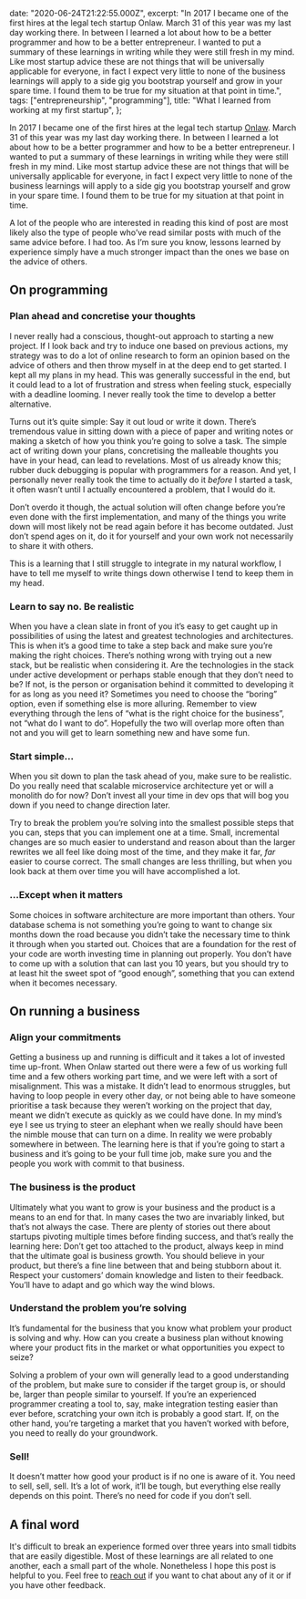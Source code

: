   date: "2020-06-24T21:22:55.000Z",
  excerpt:
    "In 2017 I became one of the first hires at the legal tech startup Onlaw. March 31 of this year was my last day working there. In between I learned a lot about how to be a better programmer and how to be a better entrepreneur. I wanted to put a summary of these learnings in writing while they were still fresh in my mind. Like most startup advice these are not things that will be universally applicable for everyone, in fact I expect very little to none of the business learnings will apply to a side gig you bootstrap yourself and grow in your spare time. I found them to be true for my situation at that point in time.",
  tags: ["entrepreneurship", "programming"],
  title: "What I learned from working at my first startup",
};

In 2017 I became one of the first hires at the legal tech startup [Onlaw](https://onlaw.dk). March 31 of this year was my last day working there. In between I learned a lot about how to be a better programmer and how to be a better entrepreneur. I wanted to put a summary of these learnings in writing while they were still fresh in my mind. Like most startup advice these are not things that will be universally applicable for everyone, in fact I expect very little to none of the business learnings will apply to a side gig you bootstrap yourself and grow in your spare time. I found them to be true for my situation at that point in time.

A lot of the people who are interested in reading this kind of post are most likely also the type of people who’ve read similar posts with much of the same advice before. I had too. As I’m sure you know, lessons learned by experience simply have a much stronger impact than the ones we base on the advice of others.

## On programming

### Plan ahead and concretise your thoughts

I never really had a conscious, thought-out approach to starting a new project. If I look back and try to induce one based on previous actions, my strategy was to do a lot of online research to form an opinion based on the advice of others and then throw myself in at the deep end to get started. I kept all my plans in my head. This was generally successful in the end, but it could lead to a lot of frustration and stress when feeling stuck, especially with a deadline looming. I never really took the time to develop a better alternative.

Turns out it’s quite simple: Say it out loud or write it down. There’s tremendous value in sitting down with a piece of paper and writing notes or making a sketch of how you think you’re going to solve a task. The simple act of writing down your plans, concretising the malleable thoughts you have in your head, can lead to revelations. Most of us already know this; rubber duck debugging is popular with programmers for a reason. And yet, I personally never really took the time to actually do it _before_ I started a task, it often wasn’t until I actually encountered a problem, that I would do it.

Don’t overdo it though, the actual solution will often change before you’re even done with the first implementation, and many of the things you write down will most likely not be read again before it has become outdated. Just don’t spend ages on it, do it for yourself and your own work not necessarily to share it with others.

This is a learning that I still struggle to integrate in my natural workflow, I have to tell me myself to write things down otherwise I tend to keep them in my head.

### Learn to say no. Be realistic

When you have a clean slate in front of you it’s easy to get caught up in possibilities of using the latest and greatest technologies and architectures. This is when it’s a good time to take a step back and make sure you’re making the right choices. There’s nothing wrong with trying out a new stack, but be realistic when considering it. Are the technologies in the stack under active development or perhaps stable enough that they don’t need to be? If not, is the person or organisation behind it committed to developing it for as long as you need it? Sometimes you need to choose the “boring” option, even if something else is more alluring. Remember to view everything through the lens of “what is the right choice for the business”, not “what do I want to do”. Hopefully the two will overlap more often than not and you will get to learn something new and have some fun.

### Start simple…

When you sit down to plan the task ahead of you, make sure to be realistic. Do you really need that scalable microservice architecture yet or will a monolith do for now? Don’t invest all your time in dev ops that will bog you down if you need to change direction later.

Try to break the problem you’re solving into the smallest possible steps that you can, steps that you can implement one at a time. Small, incremental changes are so much easier to understand and reason about than the larger rewrites we all feel like doing most of the time, and they make it far, _far_ easier to course correct. The small changes are less thrilling, but when you look back at them over time you will have accomplished a lot.

### …Except when it matters

Some choices in software architecture are more important than others. Your database schema is not something you’re going to want to change six months down the road because you didn’t take the necessary time to think it through when you started out. Choices that are a foundation for the rest of your code are worth investing time in planning out properly. You don’t have to come up with a solution that can last you 10 years, but you should try to at least hit the sweet spot of “good enough”, something that you can extend when it becomes necessary.

## On running a business

### Align your commitments

Getting a business up and running is difficult and it takes a lot of invested time up-front. When Onlaw started out there were a few of us working full time and a few others working part time, and we were left with a sort of misalignment. This was a mistake. It didn’t lead to enormous struggles, but having to loop people in every other day, or not being able to have someone prioritise a task because they weren’t working on the project that day, meant we didn’t execute as quickly as we could have done. In my mind’s eye I see us trying to steer an elephant when we really should have been the nimble mouse that can turn on a dime. In reality we were probably somewhere in between. The learning here is that if you’re going to start a business and it’s going to be your full time job, make sure you and the people you work with commit to that business.

### The business is the product

Ultimately what you want to grow is your business and the product is a means to an end for that. In many cases the two are invariably linked, but that’s not always the case. There are plenty of stories out there about startups pivoting multiple times before finding success, and that’s really the learning here: Don’t get too attached to the product, always keep in mind that the ultimate goal is business growth. You should believe in your product, but there’s a fine line between that and being stubborn about it. Respect your customers’ domain knowledge and listen to their feedback. You’ll have to adapt and go which way the wind blows.

### Understand the problem you’re solving

It’s fundamental for the business that you know what problem your product is solving and why. How can you create a business plan without knowing where your product fits in the market or what opportunities you expect to seize?

Solving a problem of your own will generally lead to a good understanding of the problem, but make sure to consider if the target group is, or should be, larger than people similar to yourself. If you’re an experienced programmer creating a tool to, say, make integration testing easier than ever before, scratching your own itch is probably a good start. If, on the other hand, you’re targeting a market that you haven’t worked with before, you need to really do your groundwork.

### Sell!

It doesn’t matter how good your product is if no one is aware of it. You need to sell, sell, sell. It’s a lot of work, it’ll be tough, but everything else really depends on this point. There’s no need for code if you don’t sell.

## A final word

It's difficult to break an experience formed over three years into small tidbits that are easily digestible. Most of these learnings are all related to one another, each a small part of the whole. Nonetheless I hope this post is helpful to you. Feel free to [reach out](mailto:hi@kristoffer.is) if you want to chat about any of it or if you have other feedback.
